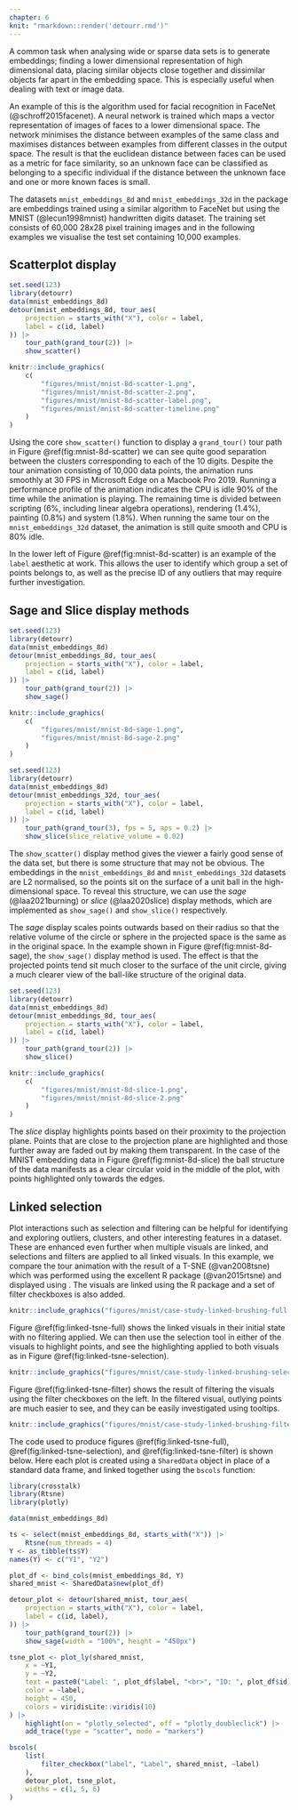 ```yaml
---
chapter: 6
knit: "rmarkdown::render('detourr.rmd')"
---
```


A common task when analysing wide or sparse data sets is to generate embeddings; finding a lower dimensional representation of high dimensional data, placing similar objects close together and dissimilar objects far apart in the embedding space. This is especially useful when dealing with text or image data.

An example of this is the algorithm used for facial recognition in FaceNet (@schroff2015facenet). A neural network is trained which maps a vector representation of images of faces to a lower dimensional space. The network minimises the distance between examples of the same class and maximises distances between examples from different classes in the output space. The result is that the euclidean distance between faces can be used as a metric for face similarity, so an unknown face can be classified as belonging to a specific individual if the distance between the unknown face and one or more known faces is small.

The datasets `mnist_embeddings_8d` and `mnist_embeddings_32d` in the \pkg{detourr} package are embeddings trained using a similar algorithm to FaceNet but using the MNIST (@lecun1998mnist) handwritten digits dataset. The training set consists of 60,000 28x28 pixel training images and in the following examples we visualise the test set containing 10,000 examples.

## Scatterplot display

```r
set.seed(123)
library(detourr)
data(mnist_embeddings_8d)
detour(mnist_embeddings_8d, tour_aes(
    projection = starts_with("X"), color = label,
    label = c(id, label)
)) |>
    tour_path(grand_tour(2)) |>
    show_scatter()
```

```r
knitr::include_graphics(
    c(
        "figures/mnist/mnist-8d-scatter-1.png",
        "figures/mnist/mnist-8d-scatter-2.png",
        "figures/mnist/mnist-8d-scatter-label.png",
        "figures/mnist/mnist-8d-scatter-timeline.png"
    )
)
```

Using the core `show_scatter()` function to display a `grand_tour()` tour path in Figure \@ref(fig:mnist-8d-scatter) we can see quite good separation between the clusters corresponding to each of the 10 digits. Despite the tour animation consisting of 10,000 data points, the animation runs smoothly at 30 FPS in Microsoft Edge on a Macbook Pro 2019. Running a performance profile of the animation indicates the CPU is idle 90% of the time while the animation is playing. The remaining time is divided between scripting (6%, including linear algebra operations), rendering (1.4%), painting (0.8%) and system (1.8%). When running the same tour on the `mnist_embeddings_32d` dataset, the animation is still quite smooth and CPU is 80% idle. 

In the lower left of Figure \@ref(fig:mnist-8d-scatter) is an example of the `label` aesthetic at work. This allows the user to identify which group a set of points belongs to, as well as the precise ID of any outliers that may require further investigation. 

## Sage and Slice display methods

```r
set.seed(123)
library(detourr)
data(mnist_embeddings_8d)
detour(mnist_embeddings_8d, tour_aes(
    projection = starts_with("X"), color = label,
    label = c(id, label)
)) |>
    tour_path(grand_tour(2)) |>
    show_sage()
```

```r

knitr::include_graphics(
    c(
        "figures/mnist/mnist-8d-sage-1.png",
        "figures/mnist/mnist-8d-sage-2.png"
    )
)
```

```r
set.seed(123)
library(detourr)
data(mnist_embeddings_8d)
detour(mnist_embeddings_32d, tour_aes(
    projection = starts_with("X"), color = label,
    label = c(id, label)
)) |>
    tour_path(grand_tour(3), fps = 5, aps = 0.2) |>
    show_slice(slice_relative_volume = 0.02)
```

The `show_scatter()` display method gives the viewer a fairly good sense of the data set, but there is some structure that may not be obvious. The embeddings in the `mnist_embeddings_8d` and `mnist_embeddings_32d` datasets are L2 normalised, so the points sit on the surface of a unit ball in the high-dimensional space. To reveal this structure, we can use the _sage_ (@laa2021burning) or _slice_ (@laa2020slice) display methods, which are implemented as `show_sage()` and `show_slice()` respectively.

The _sage_ display scales points outwards based on their radius so that the relative volume of the circle or sphere in the projected space is the same as in the original space. In the example shown in Figure \@ref(fig:mnist-8d-sage), the `show_sage()` display method is used. The effect is that the projected points tend sit much closer to the surface of the unit circle, giving a much clearer view of the ball-like structure of the original data.

```r
set.seed(123)
library(detourr)
data(mnist_embeddings_8d)
detour(mnist_embeddings_8d, tour_aes(
    projection = starts_with("X"), color = label,
    label = c(id, label)
)) |>
    tour_path(grand_tour(2)) |>
    show_slice()
```

```r
knitr::include_graphics(
    c(
        "figures/mnist/mnist-8d-slice-1.png",
        "figures/mnist/mnist-8d-slice-2.png"
    )
)
```


The _slice_ display highlights points based on their proximity to the projection plane. Points that are close to the projection plane are highlighted and those further away are faded out by making them transparent. In the case of the MNIST embedding data in Figure \@ref(fig:mnist-8d-slice) the ball structure of the data manifests as a clear circular void in the middle of the plot, with points highlighted only towards the edges. 

## Linked selection

Plot interactions such as selection and filtering can be helpful for identifying and exploring outliers, clusters, and other interesting features in a dataset. These are enhanced even further when multiple visuals are linked, and selections and filters are applied to all linked visuals. In this example, we compare the tour animation with the result of a T-SNE (@van2008tsne) which was performed using the excellent \CRANpkg{Rtsne} R package (@van2015rtsne) and displayed using \pkg{plotly}. The visuals are linked using the R package \pkg{crosstalk} and a set of filter checkboxes is also added. 

```r
knitr::include_graphics("figures/mnist/case-study-linked-brushing-full.png")
```

Figure \@ref(fig:linked-tsne-full) shows the linked visuals in their initial state with no filtering applied. We can then use the selection tool in either of the visuals to highlight points, and see the highlighting applied to both visuals as in Figure \@ref(fig:linked-tsne-selection).

```r
knitr::include_graphics("figures/mnist/case-study-linked-brushing-selection.png")
```

Figure \@ref(fig:linked-tsne-filter) shows the result of filtering the visuals using the filter checkboxes on the left. In the filtered visual, outlying points are much easier to see, and they can be easily investigated using tooltips. 

```r
knitr::include_graphics("figures/mnist/case-study-linked-brushing-filter.png")
```

\pagebreak

The code used to produce figures \@ref(fig:linked-tsne-full), \@ref(fig:linked-tsne-selection), and \@ref(fig:linked-tsne-filter) is shown below. Here each plot is created using a \pkg{crosstalk} `SharedData` object in place of a standard data frame, and linked together using the `bscols` function:

```r
library(crosstalk)
library(Rtsne)
library(plotly)

data(mnist_embeddings_8d)

ts <- select(mnist_embeddings_8d, starts_with("X")) |>
    Rtsne(num_threads = 4)
Y <- as_tibble(ts$Y)
names(Y) <- c("Y1", "Y2")

plot_df <- bind_cols(mnist_embeddings_8d, Y)
shared_mnist <- SharedData$new(plot_df)

detour_plot <- detour(shared_mnist, tour_aes(
    projection = starts_with("X"), color = label,
    label = c(id, label),
)) |>
    tour_path(grand_tour(2)) |>
    show_sage(width = "100%", height = "450px")

tsne_plot <- plot_ly(shared_mnist,
    x = ~Y1,
    y = ~Y2,
    text = paste0("Label: ", plot_df$label, "<br>", "ID: ", plot_df$id),
    color = ~label,
    height = 450,
    colors = viridisLite::viridis(10)
) |>
    highlight(on = "plotly_selected", off = "plotly_doubleclick") |>
    add_trace(type = "scatter", mode = "markers")

bscols(
    list(
        filter_checkbox("label", "Label", shared_mnist, ~label)
    ),
    detour_plot, tsne_plot,
    widths = c(1, 5, 6)
)
```